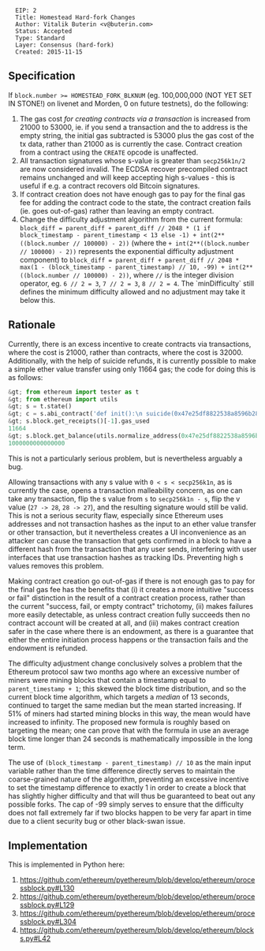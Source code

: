 <pre>
  EIP: 2
  Title: Homestead Hard-fork Changes
  Author: Vitalik Buterin <v@buterin.com>
  Status: Accepted
  Type: Standard
  Layer: Consensus (hard-fork)
  Created: 2015-11-15
</pre>

==Specification==

If <code>block.number >= HOMESTEAD_FORK_BLKNUM</code> (eg. 100,000,000 (NOT YET SET IN STONE!) on livenet and Morden, 0 on future testnets), do the following:

# The gas cost ''for creating contracts via a transaction'' is increased from 21000 to 53000, ie. if you send a transaction and the to address is the empty string, the initial gas subtracted is 53000 plus the gas cost of the tx data, rather than 21000 as is currently the case. Contract creation from a contract using the <code>CREATE</code> opcode is unaffected.
# All transaction signatures whose s-value is greater than <code>secp256k1n/2</code> are now considered invalid. The ECDSA recover precompiled contract remains unchanged and will keep accepting high s-values - this is useful if e.g. a contract recovers old Bitcoin signatures.
# If contract creation does not have enough gas to pay for the final gas fee for adding the contract code to the state, the contract creation fails (ie. goes out-of-gas) rather than leaving an empty contract.
# Change the difficulty adjustment algorithm from the current formula: <code>block_diff = parent_diff + parent_diff // 2048 * (1 if block_timestamp - parent_timestamp < 13 else -1) + int(2**((block.number // 100000) - 2))</code> (where the <code> + int(2**((block.number // 100000) - 2))</code> represents the exponential difficulty adjustment component) to <code>block_diff = parent_diff + parent_diff // 2048 * max(1 - (block_timestamp - parent_timestamp) // 10, -99) + int(2**((block.number // 100000) - 2))</code>, where <code>//</code> is the integer division operator, eg. <code>6 // 2 = 3</code>, <code>7 // 2 = 3</code>, <code>8 // 2 = 4</code>. The `minDifficulty` still defines the minimum difficulty allowed and no adjustment may take it below this.

==Rationale==

Currently, there is an excess incentive to create contracts via transactions, where the cost is 21000, rather than contracts, where the cost is 32000. Additionally, with the help of suicide refunds, it is currently possible to make a simple ether value transfer using only 11664 gas; the code for doing this is as follows:

<source lang="python">&gt; from ethereum import tester as t
&gt; from ethereum import utils
&gt; s = t.state()
&gt; c = s.abi_contract('def init():\n suicide(0x47e25df8822538a8596b28c637896b4d143c351e)', endowment=10**15)
&gt; s.block.get_receipts()[-1].gas_used
11664
&gt; s.block.get_balance(utils.normalize_address(0x47e25df8822538a8596b28c637896b4d143c351e))
1000000000000000</source>
This is not a particularly serious problem, but is nevertheless arguably a bug.

Allowing transactions with any s value with <code>0 < s < secp256k1n</code>, as is currently the case, opens a transaction malleability concern, as one can take any transaction, flip the s value from <code>s</code> to <code>secp256k1n - s</code>, flip the v value (<code>27 -> 28</code>, <code>28 -> 27</code>), and the resulting signature would still be valid. This is not a serious security flaw, especially since Ethereum uses addresses and not transaction hashes as the input to an ether value transfer or other transaction, but it nevertheless creates a UI inconvenience as an attacker can cause the transaction that gets confirmed in a block to have a different hash from the transaction that any user sends, interfering with user interfaces that use transaction hashes as tracking IDs. Preventing high s values removes this problem.

Making contract creation go out-of-gas if there is not enough gas to pay for the final gas fee has the benefits that (i) it creates a more intuitive &quot;success or fail&quot; distinction in the result of a contract creation process, rather than the current &quot;success, fail, or empty contract&quot; trichotomy, (ii) makes failures more easily detectable, as unless contract creation fully succeeds then no contract account will be created at all, and (iii) makes contract creation safer in the case where there is an endowment, as there is a guarantee that either the entire initiation process happens or the transaction fails and the endowment is refunded.

The difficulty adjustment change conclusively solves a problem that the Ethereum protocol saw two months ago where an excessive number of miners were mining blocks that contain a timestamp equal to <code>parent_timestamp + 1</code>; this skewed the block time distribution, and so the current block time algorithm, which targets a ''median'' of 13 seconds, continued to target the same median but the mean started increasing. If 51% of miners had started mining blocks in this way, the mean would have increased to infinity. The proposed new formula is roughly based on targeting the mean; one can prove that with the formula in use an average block time longer than 24 seconds is mathematically impossible in the long term.

The use of <code>(block_timestamp - parent_timestamp) // 10</code> as the main input variable rather than the time difference directly serves to maintain the coarse-grained nature of the algorithm, preventing an excessive incentive to set the timestamp difference to exactly 1 in order to create a block that has slightly higher difficulty and that will thus be guaranteed to beat out any possible forks. The cap of -99 simply serves to ensure that the difficulty does not fall extremely far if two blocks happen to be very far apart in time due to a client security bug or other black-swan issue.

==Implementation==

This is implemented in Python here:

# https://github.com/ethereum/pyethereum/blob/develop/ethereum/processblock.py#L130
# https://github.com/ethereum/pyethereum/blob/develop/ethereum/processblock.py#L129
# https://github.com/ethereum/pyethereum/blob/develop/ethereum/processblock.py#L304
# https://github.com/ethereum/pyethereum/blob/develop/ethereum/blocks.py#L42
